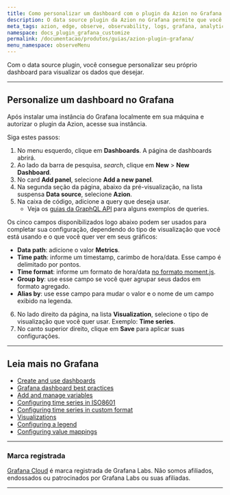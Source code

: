```yaml
---
title: Como personalizar um dashboard com o plugin da Azion no Grafana
description: O data source plugin da Azion no Grafana permite que você visualize os dados de suas aplicações existentes na Azion em um dashboard do Grafana.
meta_tags: azion, edge, observe, observability, logs, grafana, analytics
namespace: docs_plugin_grafana_customize
permalink: /documentacao/produtos/guias/azion-plugin-grafana/
menu_namespace: observeMenu
---
```



Com o data source plugin, você consegue personalizar seu próprio dashboard para visualizar os dados que desejar.

<LinkButton link="/pt-br/documentacao/produtos/guias/observe/integrar-grafana/" label="saiba mais sobre integrar com grafana" severity="secondary" target="_blank" />

---

## Personalize um dashboard no Grafana

Após instalar uma instância do Grafana localmente em sua máquina e autorizar o plugin da Azion, acesse sua instância.

Siga estes passos:

1. No menu esquerdo, clique em **Dashboards**. A página de dashboards abrirá.
2. Ao lado da barra de pesquisa, *search*, clique em **New** > **New Dashboard**.
3. No card **Add panel**, selecione **Add a new panel**.
4. Na segunda seção da página, abaixo da pré-visualização, na lista suspensa **Data source**, selecione **Azion**.
5. Na caixa de código, adicione a query que deseja usar.
    - Veja os [guias da GraphQL API](/pt-br/documentacao/devtools/graphql-api/visao-geral/) para alguns exemplos de queries.

Os cinco campos disponibilizados logo abaixo podem ser usados para completar sua configuração, dependendo do tipo de visualização que você está usando e o que você quer ver em seus gráficos:

- **Data path**: adicione o valor **Metrics**.
- **Time path**: informe um timestamp, carimbo de hora/data. Esse campo é delimitado por pontos.
- **Time format**: informe um formato de hora/data [no formato moment.js](https://momentjs.com/docs/#/parsing/string/).
- **Group by**: use esse campo se você quer agrupar seus dados em formato agregado.
- **Alias by**: use esse campo para mudar o valor e o nome de um campo exibido na legenda.

6. No lado direito da página, na lista **Visualization**, selecione o tipo de visualização que você quer usar. Exemplo: **Time series**.
7. No canto superior direito, clique em **Save** para aplicar suas configurações.

---

## Leia mais no Grafana

- [Create and use dashboards](https://grafana.com/docs/grafana/latest/dashboards/)
- [Grafana dashboard best practices](https://grafana.com/docs/grafana/latest/dashboards/build-dashboards/best-practices/)
- [Add and manage variables](https://grafana.com/docs/grafana/latest/dashboards/variables/)
- [Configuring time series in ISO8601](https://momentjs.com/docs/#/parsing/string/)
- [Configuring time series in custom format](https://momentjs.com/docs/#/parsing/string-format/)
- [Visualizations](https://grafana.com/docs/grafana/latest/panels-visualizations/visualizations/)
- [Configuring a legend](https://grafana.com/docs/grafana/latest/panels-visualizations/visualizations/configure-legend/)
- [Configuring value mappings](https://grafana.com/docs/grafana/latest/panels-visualizations/configure-value-mappings/)

---

### Marca registrada

[Grafana Cloud](https://grafana.com/products/cloud/) é marca registrada de Grafana Labs. Não somos afiliados, endossados ou patrocinados por Grafana Labs ou suas afiliadas.





---

